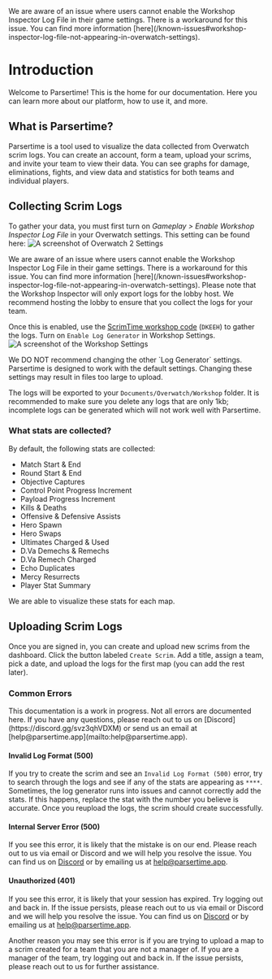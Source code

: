 
<Callout type="info">
    We are aware of an issue where users cannot enable
    the Workshop Inspector Log File in their game settings.
    There is a workaround for this issue. You can find more
    information [here](/known-issues#workshop-inspector-log-file-not-appearing-in-overwatch-settings).
</Callout>

# Introduction

Welcome to Parsertime! This is the home for our documentation. Here you 
can learn more about our platform, how to use it, and more.

## What is Parsertime?
Parsertime is a tool used to visualize the data collected from Overwatch 
scrim logs. You can create an account, form a team, upload your scrims, and 
invite your team to view their data. You can see graphs for damage, eliminations, 
fights, and view data and statistics for both teams and individual players. 

## Collecting Scrim Logs
To gather your data, you must first turn on *Gameplay > Enable Workshop Inspector 
Log File* in your Overwatch settings. This setting can be found here:
![A screenshot of Overwatch 2 Settings](/gameplay-settings.png)

<Callout type="error" emoji="‼️">
    We are aware of an issue where users cannot enable
    the Workshop Inspector Log File in their game settings.
    There is a workaround for this issue. You can find more
    information [here](/known-issues#workshop-inspector-log-file-not-appearing-in-overwatch-settings).
</Callout>

<Callout type="info">
    Please note that the Workshop Inspector will only export logs for the
    lobby host. We recommend hosting the lobby to ensure that you collect
    the logs for your team.
</Callout>

Once this is enabled, use the [ScrimTime workshop code](https://workshop.codes/DKEEH) 
(`DKEEH`) to gather the logs. Turn on `Enable Log Generator` in Workshop Settings. 
![A screenshot of the Workshop Settings](/scrim-code-settings.png)

<Callout type="warning" emoji="⚠️">
    We DO NOT recommend changing the other `Log Generator` settings. Parsertime
    is designed to work with the default settings. Changing these settings
    may result in files too large to upload.
</Callout>

The logs will be exported to your `Documents/Overwatch/Workshop` folder. It is 
recommended to make sure you delete any logs that are only 1kb; incomplete logs 
can be generated which will not work well with Parsertime.

### What stats are collected?
By default, the following stats are collected:
- Match Start & End
- Round Start & End
- Objective Captures
- Control Point Progress Increment
- Payload Progress Increment
- Kills & Deaths
- Offensive & Defensive Assists
- Hero Spawn
- Hero Swaps
- Ultimates Charged & Used
- D.Va Demechs & Remechs
- D.Va Remech Charged
- Echo Duplicates
- Mercy Resurrects
- Player Stat Summary

We are able to visualize these stats for each map.

## Uploading Scrim Logs
Once you are signed in, you can create and upload new scrims from the dashboard. Click 
the button labeled `Create Scrim`. Add a title, assign a team, pick a date, and upload 
the logs for the first map (you can add the rest later). 

### Common Errors
<Callout type="warning" emoji="⚠️">
    This documentation is a work in progress. Not all errors are documented here. 
    If you have any questions, please reach out to us 
    on [Discord](https://discord.gg/svz3qhVDXM) or send us an email at
    [help@parsertime.app](mailto:help@parsertime.app).
</Callout>

#### Invalid Log Format (500)
If you try to create the scrim and see an `Invalid Log Format (500)` error, try to search 
through the logs and see if any of the stats are appearing as `****`. Sometimes, the log 
generator runs into issues and cannot correctly add the stats. If this happens, replace 
the stat with the number you believe is accurate. Once you reupload the logs, the scrim 
should create successfully.

#### Internal Server Error (500)
If you see this error, it is likely that the mistake is on our end. Please reach out to
us via email or Discord and we will help you resolve the issue. You can find us on
[Discord](https://discord.gg/svz3qhVDXM) or by emailing us at 
[help@parsertime.app](mailto:help@parsertime.app).

#### Unauthorized (401)
If you see this error, it is likely that your session has expired. Try logging out and
back in. If the issue persists, please reach out to us via email or Discord and we will
help you resolve the issue. You can find us on [Discord](https://discord.gg/svz3qhVDXM)
or by emailing us at [help@parsertime.app](mailto:help@parsertime.app).

Another reason you may see this error is if you are trying to upload a map to a scrim
created for a team that you are not a manager of. If you are a manager of the team, try
logging out and back in. If the issue persists, please reach out to us for further 
assistance.
